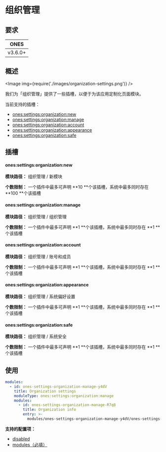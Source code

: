 # 组织管理

## 要求

|  ONES   |
| :-----: |
| v3.6.0+ |

## 概述

<Image img={require('./images/organization-settings.png')} />

我们为「组织管理」提供了一些插槽，以便于为该应用定制化页面模块。

当前支持的插槽：

- [ones:settings:organization:new](#onessettingsorganizationnew)
- [ones:settings:organization:manage](#onessettingsorganizationmanage)
- [ones:settings:organization:account](#onessettingsorganizationaccount)
- [ones:settings:organization:appearance](#onessettingsorganizationappearance)
- [ones:settings:organization:safe](#onessettingsorganizationsafe)

## 插槽

#### ones:settings:organization:new

**模块路径：** 组织管理 / 新模块

**个数限制：** 一个插件中最多可声明 **10 **个该插槽，系统中最多同时存在 **100 **个该插槽

#### ones:settings:organization:manage

**模块路径：** 组织管理 / 组织管理

**个数限制：** 一个插件中最多可声明 **1 **个该插槽，系统中最多同时存在 **1 **个该插槽

#### ones:settings:organization:account

**模块路径：** 组织管理 / 账号和成员

**个数限制：** 一个插件中最多可声明 **1 **个该插槽，系统中最多同时存在 **1 **个该插槽

#### ones:settings:organization:appearance

**模块路径：** 组织管理 / 系统偏好设置

**个数限制：** 一个插件中最多可声明 **1 **个该插槽，系统中最多同时存在 **1 **个该插槽

#### ones:settings:organization:safe

**模块路径：** 组织管理 / 系统安全

**个数限制：** 一个插件中最多可声明 **1 **个该插槽，系统中最多同时存在 **1 **个该插槽

## 使用

```yaml
modules:
  - id: ones-settings-organization-manage-y4dV
    title: Organization settings
    moduleType: ones:settings:organization:manage
    modules:
      - id: ones-settings-organization-manage-R7q8
        title: Organization info
        entry: >-
          modules/ones-settings-organization-manage-y4dV/ones-settings-organization-manage-R7q8/index.html
```

**支持的配置项：**

- [disabled](../../../../reference/config/plugin.yaml#disabled)
- [modules（必填）](../../../../reference/config/plugin.yaml#subModule)
